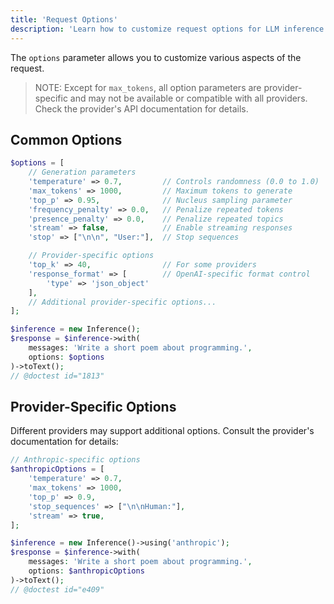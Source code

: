 ```yaml
---
title: 'Request Options'
description: 'Learn how to customize request options for LLM inference in Polyglot.'
---
```


The `options` parameter allows you to customize various aspects of the request.

> NOTE: Except for `max_tokens`, all option parameters are provider-specific and may not be available or compatible with all providers.
> Check the provider's API documentation for details.


## Common Options

```php
$options = [
    // Generation parameters
    'temperature' => 0.7,         // Controls randomness (0.0 to 1.0)
    'max_tokens' => 1000,         // Maximum tokens to generate
    'top_p' => 0.95,              // Nucleus sampling parameter
    'frequency_penalty' => 0.0,   // Penalize repeated tokens
    'presence_penalty' => 0.0,    // Penalize repeated topics
    'stream' => false,            // Enable streaming responses
    'stop' => ["\n\n", "User:"],  // Stop sequences

    // Provider-specific options
    'top_k' => 40,                // For some providers
    'response_format' => [        // OpenAI-specific format control
        'type' => 'json_object'
    ],
    // Additional provider-specific options...
];

$inference = new Inference();
$response = $inference->with(
    messages: 'Write a short poem about programming.',
    options: $options
)->toText();
// @doctest id="1813"
```



## Provider-Specific Options

Different providers may support additional options. Consult the provider's documentation for details:

```php
// Anthropic-specific options
$anthropicOptions = [
    'temperature' => 0.7,
    'max_tokens' => 1000,
    'top_p' => 0.9,
    'stop_sequences' => ["\n\nHuman:"],
    'stream' => true,
];

$inference = new Inference()->using('anthropic');
$response = $inference->with(
    messages: 'Write a short poem about programming.',
    options: $anthropicOptions
)->toText();
// @doctest id="e409"
```

